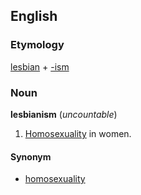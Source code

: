 ==English==
===Etymology===
[[lesbian]] + [[-ism]]

===Noun===
'''lesbianism''' (''uncountable'')

#[[Homosexuality]] in women.

====Synonym====
*[[homosexuality]]